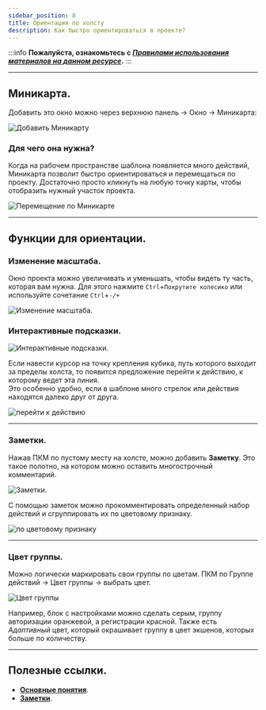 ```yaml
---
sidebar_position: 8
title: Ориентация по холсту
description: Как быстро ориентироваться в проекте?
---  
```

:::info **Пожалуйста, ознакомьтесь с [*Правилами использования материалов на данном ресурсе*](../../Disclaimer).**
:::
_______________________________________________

## Миникарта.
Добавить это окно можно через верхнюю панель → Окно → Миникарта:  

![Добавить Миникарту](./assets/MiniMap/MiniMap_pic1.png)  
### Для чего она нужна?  
Когда на рабочем пространстве шаблона появляется много действий, Миникарта позволит быстро ориентироваться и перемещаться по проекту. Достаточно просто кликнуть на любую точку карты, чтобы отобразить нужный участок проекта.  

![Перемещение по Миникарте](./assets/MiniMap/MiniMap_pic2.gif)   
_______________________________________________ 
## Функции для ориентации.  
### Изменение масштаба.  
Окно проекта можно увеличивать и уменьшать, чтобы видеть ту часть, которая вам нужна. Для этого нажмите `Ctrl`+`Покрутите колесико` или используйте сочетание `Ctrl`+`-/+`  

![Изменение масштаба.](./assets/MiniMap/MiniMap_pic3.gif)  
### Интерактивные подсказки.  
![Интерактивные подсказки.](./assets/MiniMap/MiniMap_pic4.png)  

Если навести курсор на точку крепления кубика, путь которого выходит за пределы холста, то появится предложение перейти к действию, к которому ведет эта линия.  
Это особенно удобно, если в шаблоне много стрелок или действия находятся далеко друг от друга.  

![перейти к действию](./assets/MiniMap/MiniMap_pic5.gif) 
_______________________________________________ 
### Заметки.  
Нажав ПКМ по пустому месту на холсте, можно добавить **Заметку**. Это такое полотно, на котором можно оставить многострочный комментарий.  

![Заметки.](./assets/MiniMap/MiniMap_pic6.png) 

С помощью заметок можно прокомментировать определенный набор действий и сгруппировать их по цветовому признаку.  

![по цветовому признаку](./assets/MiniMap/MiniMap_pic7.png) 
_______________________________________________ 
### Цвет группы.  
Можно логически маркировать свои группы по цветам. ПКМ по Группе действий → Цвет группы → выбрать цвет.   

![Цвет группы](./assets/MiniMap/MiniMap_pic8.png) 

Например, блок с настройками можно сделать серым, группу авторизации оранжевой, а регистрации красной. Также есть *Адаптивный* цвет, который окрашивает группу в цвет экшенов, которых больше по количеству.    
_______________________________________________
## Полезные ссылки.   
- [**Основные понятия**](../../get-started/BasicTerms).  
- [**Заметки**](../../Project%20Editor/Project/Notes).